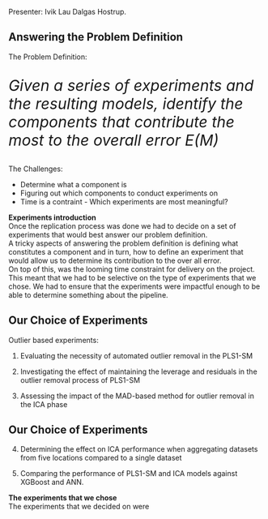 Presenter: Ivik Lau Dalgas Hostrup.

## Answering the Problem Definition {.smaller}
<div class="experiments-spacing">
<p class="experiments-header">The Problem Definition:</p>
<div class="experiments-align-center">
<p style="font-size: 30px">*Given a series of experiments and the resulting models, identify the components that contribute the most to the overall error E(M)* 
</p>
</div>
</div>

::: {.fragment}
<div class="experiments-spacing">
<p class="experiments-header">The Challenges:</p>
::: incremental
- Determine what a component is
- Figuring out which components to conduct experiments on
- Time is a contraint - Which experiments are most meaningful?
:::
</div>
::: 


::: notes
**Experiments introduction**
<br>
Once the replication process was done we had to decide on a set of experiments that would best answer our problem definition.
<br>
A tricky aspects of answering the problem definition is defining what constitutes a component and in turn, how to define an experiment that would allow us to determine its contribution to the over all error.
<br>
On top of this, was the looming time constraint for delivery on the project. This meant that we had to be selective on the type of experiments that we chose.
We had to ensure that the experiments were impactful enough to be able to determine something about the pipeline.
:::

## Our Choice of Experiments
<div class="experiments-spacing">
<p class="experiments-header">Outlier based experiments:</p>
</div>

::: {.fragment .fade-up}
1. Evaluating the necessity of automated outlier removal in the PLS1-SM
:::
::: {.fragment .fade-up}
2. Investigating the effect of maintaining the leverage and residuals in the outlier removal process of PLS1-SM
:::
::: {.fragment .fade-up}
3. Assessing the impact of the MAD-based method for outlier removal in the ICA phase
:::

## Our Choice of Experiments
::: {.fragment .fade-up}
4. Determining the effect on ICA performance when aggregating datasets from five locations compared to a single dataset
:::
::: {.fragment .fade-up}
5. Comparing the performance of PLS1-SM and ICA models against XGBoost and ANN.
:::

::: {.notes}
**The experiments that we chose**
<br>
The experiments that we decided on were 
:::